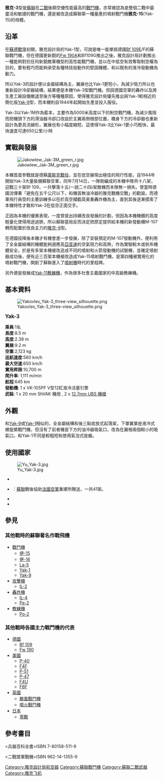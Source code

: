 {{infobox Aircraft
  |name = 雅克-3型
  |image = image:CF15 Yak-3 ZK-VVS 040415 01.jpg 
  |type = [[戰鬥機|戰鬥機]]
  |manufacturer = [[雅克列夫|雅克设计局]]
  |designer = [[亞歷山大·謝爾蓋耶維奇·雅科夫列夫|亞力山大·雅克列夫]]
  |first flight =1941年
  |status = 已退役
  |primary user =[[苏联空军|苏联红军空军]]
  |number built = 4848架
  |developed from=[[Yak-1|Yak-1]]
  |variants with their own articles =Yak-15 [[Yak-11教練機|Yak-11教練機]]

}}
'''雅克-3'''型是[[蘇聯|蘇聯]]在[[二戰|二戰]]後期空優性能最高的[[戰鬥機|戰鬥機]]，亦常被認為是整個二戰中最靈活和敏捷的戰鬥機，還是被改造成蘇聯第一種量產的噴射戰鬥機'''雅克-15'''(Yak-15)的母體。

== 沿革 ==
在[[蘇德戰爭|蘇德戰爭]]初期，雅克設計局的Yak-1型，可說是唯一能單挑德國[[Bf_109|Bf 109]]E/F的蘇聯戰鬥機，但在德國更新銳的[[Fw_190|Fw 190]]A和Bf109G推出之後，雅克設計局計劃推出一種能夠對抗任何新銳敵軍機型的高性能戰鬥機，並以在中低空有效奪取制空權為目的，要有輕巧而能夠承受各種特技般動作的堅固機體，和以既有的液泠發動機為動力。

所以Yak-3的設計便以金屬結構為主，翼展也比Yak-1更短小，為減少阻力所以也重新設計冷卻器結構，結果便是本機Yak-3型戰鬥機。但因德國空軍的轟炸以及將生產工廠設備撤退至後方等種種原因，使得雅克設計局優先推出與Yak-1較相近的簡化版[[Yak-9|Yak-9]]型，而本機則自1944年起開始生產並投入服役。

Yak-3以Yak-1M作為藍本，主要作為5000米高度以下的制空戰鬥機，為減少風阻而把機頭下方的滑油器冷卻口改設於主翼兩側根部位置，機身下方的冷卻器也重新設計為更具流線形，翼展也有小幅度縮短，這使得Yak-3比Yak-1更小巧輕快，最快速度可達650公里/小時

== 實戰與發展 ==
[[File:Jakowlew_Jak-3M_green_r.jpg|thumb]]

本機首度參戰就是德蘇[[庫斯克戰役|庫斯克戰役]]，並在低空展現出極佳的飛行性能，自1944年開始Yak-3大量裝備蘇聯空軍，同年7月14日，一隊剛編成的本機中隊共十八架，迎戰三十架Bf 109，一共擊落十五(一說二十四)架敵機而本隊無一損失。使當時德國流傳著「避免在五千公尺以下，和機首無油冷器的雅克戰機交戰」的勸諭，而德軍飛行員受的主要訓練多以在於高空攔截英美重轟炸機為主，直到其後逐漸摸索了本機特性才敢和Yak-3在低空正面交手。

正因為本機的優異表現，一度曾提出持續改良發展的計劃，但因為本機機體的高度輕量化使得用途過狹，所以蘇聯當局反而決定把原定提供給本機的新發動機M-107轉而配置於改良主力的[[雅克-9|雅克-9]]型。

在德國投降後本機才有機會進一步發展，除了安裝預定的M-107發動機外，便利用了全金屬結構的機體能夠適應高[[亞音速|亞音速]]的空氣阻力和高熱，作為實驗較木或帆布機體安全，於是有多架本機被改造成不同的噴射和火箭發動機的試驗機，並確定噴射器成功後，便有近三百架本機被改造成Yak-15噴射戰鬥機，是第四種被實用化的噴射戰鬥機，開創了蘇聯進入了[[噴射機|噴射機]]時代的里程碑。

另外便是發展成[[Yak-11教練機|Yak-11教練機]]，作為很多社會主義國家的中高級教練機。

== 基本資料 ==
[[File:Yakovlev_Yak-3_three-view_silhouette.png|thumb]]

<big>'''Yak-3'''</big>

'''乘員''':1名<br />

'''長度''':8.5 m<br />

'''高度''':2.38 m<br />

'''翼展''':9.2 m<br />

'''空重''':2,123 kg<br />

'''巡航速度''':560 km/h<br />

'''最大空速''':650 km/h<br />

'''實用昇限''':10,700 m<br />

'''爬升率''': 1,111 m/min<br />

'''航程''':645 km<br />

'''發動機''': 1 x VK-105PF V型12缸液冷活塞引擎<br />

'''武裝''': 1 x 20 mm ShVAK 機炮 , 2 x [[UB航空機槍|12.7mm UBS 機槍]]

== 外觀 ==

和[[Yak-9|Yak-9]]或[[Yak-1|Yak-1]]相似的，全金屬結構和後三點收放式起落架，下單翼單座液冷式螺旋槳戰鬥機，但沒有了前者機首下方的油冷器吸氣口，改為在翼根兩個較小的吸氣口。和Yak-1不同是較粗短和使用氣泡式座艙。

==使用國家==
[[File:Yu_Yak-3.jpg|thumb]]
*{{flag|USSR}}
*{{flag|France}}：[[蘇聯|蘇聯]]戰後協助[[法國空軍|法國空軍]]重建所贈送，一共41架。
*{{flag|Poland}}
*{{flag|Yugoslavia}}

== 參見 ==
=== 其他戰時的蘇聯著名作戰飛機 ===

*[[戰鬥機|戰鬥機]]
**[[伊-15|伊-15]]
**[[伊-16|伊-16]]
**[[La-5|La-5]]
**[[Yak-1|Yak-1]]
**[[Yak-9|Yak-9]]
*[[攻擊機|攻擊機]]
**[[IL-2|IL-2]]
*[[轟炸機|轟炸機]]
**[[IL-4|IL-4]]
**[[Pe-2|Pe-2]]
*[[教練機|教練機]]
**[[Po-2|Po-2]]

=== 其他戰時各國主力戰鬥機的代表 ===

*[[德國|德國]]
**[[Bf_109|Bf 109]]
**[[Fw_190|Fw 190]]
*[[美國|美國]]
**[[P-40|P-40]]
**[[F4F|F4F]]
**[[P-51|P-51]]
**[[P-47|P-47]]
**[[F4U|F4U]]
**[[F6F|F6F]]
*[[英國|英國]]
**[[颶風戰鬥機|颶風戰鬥機]]
**[[噴火戰鬥機|噴火戰鬥機]]
*[[日本|日本]]
**[[零戰|零戰]]
== 參考書目 ==

<兵器百科全書>ISBN 7-80158-511-9

<二戰盟軍戰機>ISBN 962-14-1355-9

{{Yakovlev aircraft}}

[[Category:雅克設計局航空器|Category:雅克設計局航空器]]
[[Category:蘇聯戰鬥機|Category:蘇聯戰鬥機]]
[[Category:蘇聯二戰武器|Category:蘇聯二戰武器]]
[[Category:雅克飞机|Category:雅克飞机]]